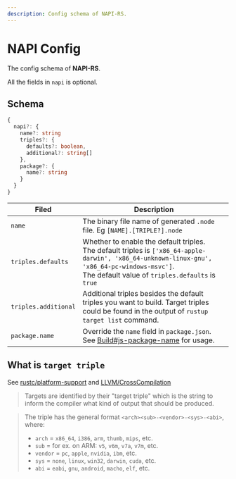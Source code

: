 ```yaml
---
description: Config schema of NAPI-RS.
---
```


# NAPI Config


The config schema of **NAPI-RS**.


<Callout>All the fields in `napi` is optional.</Callout>

## Schema

```ts
{
  napi?: {
    name?: string
    triples?: {
      defaults?: boolean,
      additional?: string[]
    },
    package?: {
      name?: string
    }
  }
}
```

| Filed                | Description                                                                                                                                                                                                                |
| -------------------- | -------------------------------------------------------------------------------------------------------------------------------------------------------------------------------------------------------------------------- |
| `name`               | The binary file name of generated `.node` file. Eg <Green>`[NAME].[TRIPLE?].node`</Green>                                                                                                                                  |
| `triples.defaults`   | Whether to enable the default triples. <br />The default triples is `['x86_64-apple-darwin', 'x86_64-unknown-linux-gnu', 'x86_64-pc-windows-msvc']`.<br />The default value of `triples.defaults` is <Green>`true`</Green> |
| `triples.additional` | Additional triples besides the default triples you want to build. Target triples could be found in the output of `rustup target list` command.                                                                             |
| `package.name`       | Override the `name` field in `package.json`. See [Build#js-package-name](./build#note-for---js-package-name) for usage.                                                                                                    |

## What is `target triple`

See [rustc/platform-support](https://doc.rust-lang.org/nightly/rustc/platform-support.html) and [LLVM/CrossCompilation](https://clang.llvm.org/docs/CrossCompilation.html#target-triple)

> Targets are identified by their "target triple" which is the string to inform the compiler what kind of output that should be produced.

> The triple has the general format `<arch><sub>-<vendor>-<sys>-<abi>`, where:
>
> - `arch` = `x86_64`, `i386`, `arm`, `thumb`, `mips`, etc.
> - `sub` = for ex. on ARM: `v5`, `v6m`, `v7a`, `v7m`, etc.
> - `vendor` = `pc`, `apple`, `nvidia`, `ibm`, etc.
> - `sys` = `none`, `linux`, `win32`, `darwin`, `cuda`, etc.
> - `abi` = `eabi`, `gnu`, `android`, `macho`, `elf`, etc.
